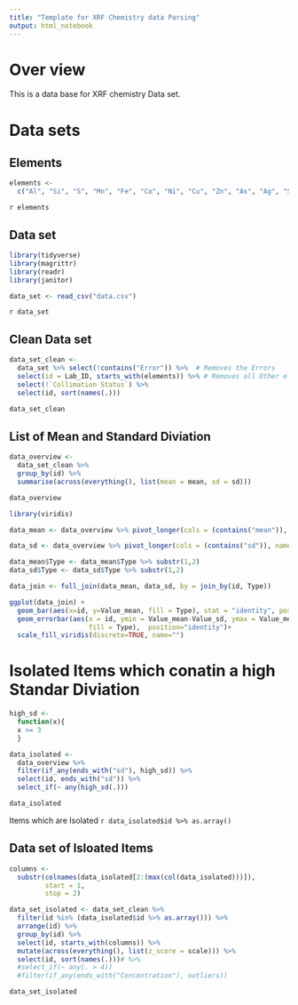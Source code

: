 ```yaml
---
title: "Template for XRF Chemistry data Parsing"
output: html_notebook
---
```


# Over view

This is a data base for XRF chemistry Data set.

# Data sets

## Elements

```r
elements <-
  c("Al", "Si", "S", "Mn", "Fe", "Co", "Ni", "Cu", "Zn", "As", "Ag", "Sn", "Sb", "Au", "Pb", "Bi")
```

`r elements`

## Data set

```r
library(tidyverse)
library(magrittr)
library(readr)
library(janitor)

data_set <- read_csv("data.csv")

```
`r data_set`

## Clean Data set

```r
data_set_clean <- 
  data_set %>% select(!contains("Error")) %>%  # Removes the Errors
  select(id = Lab_ID, starts_with(elements)) %>% # Removes all Other elements
  select(!`Collimation Status`) %>% 
  select(id, sort(names(.)))

data_set_clean
```


## List of Mean and Standard Diviation

```r
data_overview <- 
  data_set_clean %>%
  group_by(id) %>% 
  summarise(across(everything(), list(mean = mean, sd = sd)))

data_overview
```

```r

library(viridis)

data_mean <- data_overview %>% pivot_longer(cols = (contains("mean")), names_to = "Type", values_to = "Value_mean") %>%  select(id, Type, Value_mean)

data_sd <- data_overview %>% pivot_longer(cols = (contains("sd")), names_to = "Type", values_to = "Value_sd") %>% select(id, Type, Value_sd)

data_mean$Type <- data_mean$Type %>% substr(1,2)
data_sd$Type <- data_sd$Type %>% substr(1,2)

data_join <- full_join(data_mean, data_sd, by = join_by(id, Type))

ggplot(data_join) +
  geom_bar(aes(x=id, y=Value_mean, fill = Type), stat = "identity", position="identity") +
  geom_errorbar(aes(x = id, ymin = Value_mean-Value_sd, ymax = Value_mean+Value_sd,
                    fill = Type),  position="identity")+
  scale_fill_viridis(discrete=TRUE, name="")
```


# Isolated Items which conatin a high Standar Diviation

```r
high_sd <- 
  function(x){
  x >= 3
  }

data_isolated <-
  data_overview %>% 
  filter(if_any(ends_with("sd"), high_sd)) %>% 
  select(id, ends_with("sd")) %>% 
  select_if(~ any(high_sd(.)))

data_isolated
```

Items which are Isolated `r data_isolated$id %>% as.array()`

## Data set of Isloated Items

```r

columns <-
  substr(colnames(data_isolated[2:(max(col(data_isolated)))]),
         start = 1,
         stop = 2)

data_set_isolated <- data_set_clean %>% 
  filter(id %in% (data_isolated$id %>% as.array())) %>% 
  arrange(id) %>% 
  group_by(id) %>% 
  select(id, starts_with(columns)) %>% 
  mutate(across(everything(), list(z_score = scale))) %>% 
  select(id, sort(names(.)))# %>% 
  #select_if(~ any(. > 4))
  #filter(if_any(ends_with("Concentration"), outliers))

data_set_isolated
```
